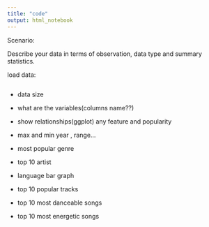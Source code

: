 ```yaml
---
title: "code"
output: html_notebook
---
```


Scenario:

Describe your data in terms of observation, data type and summary statistics.

load data:

```r

```

-   data size

-   what are the variables(columns name??)

-   show relationships(ggplot) any feature and popularity

-   max and min year , range...

-   most popular genre

-   top 10 artist

-   language bar graph

-   top 10 popular tracks

-   top 10 most danceable songs

-   top 10 most energetic songs

					
				
			
		

	
